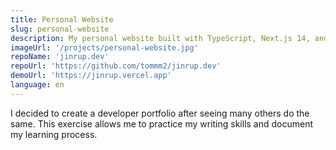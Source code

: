 ```yaml
---
title: Personal Website
slug: personal-website
description: My personal website built with TypeScript, Next.js 14, and Tailwind CSS.
imageUrl: '/projects/personal-website.jpg'
repoName: 'jinrup.dev'
repoUrl: 'https://github.com/tommm2/jinrup.dev'
demoUrl: 'https://jinrup.vercel.app'
language: en
---
```


I decided to create a developer portfolio after seeing many others do the same. This exercise allows me to practice my writing skills and document my learning process.
